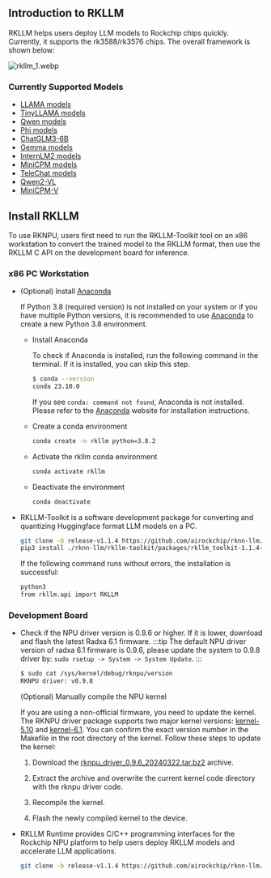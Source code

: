 ## Introduction to RKLLM

RKLLM helps users deploy LLM models to Rockchip chips quickly. Currently, it supports the rk3588/rk3576 chips. The overall framework is shown below:

![rkllm_1.webp](/img/general-tutorial/rknn/rkllm_1.webp)

### Currently Supported Models

- [LLAMA models](https://huggingface.co/meta-llama)
- [TinyLLAMA models](https://huggingface.co/TinyLlama)
- [Qwen models](https://huggingface.co/models?search=Qwen/Qwen)
- [Phi models](https://huggingface.co/models?search=microsoft/phi)
- [ChatGLM3-6B](https://huggingface.co/THUDM/chatglm3-6b/tree/103caa40027ebfd8450289ca2f278eac4ff26405)
- [Gemma models](https://huggingface.co/collections/google/gemma-2-release-667d6600fd5220e7b967f315)
- [InternLM2 models](https://huggingface.co/collections/internlm/internlm2-65b0ce04970888799707893c)
- [MiniCPM models](https://huggingface.co/collections/openbmb/minicpm-65d48bf958302b9fd25b698f)
- [TeleChat models](https://huggingface.co/Tele-AI)
- [Qwen2-VL](https://huggingface.co/Qwen/Qwen2-VL-2B-Instruct)
- [MiniCPM-V](https://huggingface.co/openbmb/MiniCPM-V-2_6)

## Install RKLLM

To use RKNPU, users first need to run the RKLLM-Toolkit tool on an x86 workstation to convert the trained model to the RKLLM format, then use the RKLLM C API on the development board for inference.

### x86 PC Workstation

- (Optional) Install [Anaconda](https://www.anaconda.com/)

  If Python 3.8 (required version) is not installed on your system or if you have multiple Python versions, it is recommended to use [Anaconda](https://www.anaconda.com/) to create a new Python 3.8 environment.

  - Install Anaconda

    To check if Anaconda is installed, run the following command in the terminal. If it is installed, you can skip this step.

    ```bash
    $ conda --version
    conda 23.10.0
    ```

    If you see `conda: command not found`, Anaconda is not installed. Please refer to the [Anaconda](https://www.anaconda.com/) website for installation instructions.

  - Create a conda environment

    ```bash
    conda create -n rkllm python=3.8.2
    ```

  - Activate the rkllm conda environment

    ```bash
    conda activate rkllm
    ```

  - Deactivate the environment

    ```bash
    conda deactivate
    ```

- RKLLM-Toolkit is a software development package for converting and quantizing Huggingface format LLM models on a PC.

  ```bash
  git clone -b release-v1.1.4 https://github.com/airockchip/rknn-llm.git
  pip3 install ./rknn-llm/rkllm-toolkit/packages/rkllm_toolkit-1.1.4-cp38-cp38-linux_x86_64.whl
  ```

  If the following command runs without errors, the installation is successful:

  ```bash
  python3
  from rkllm.api import RKLLM
  ```

### Development Board

- Check if the NPU driver version is 0.9.6 or higher. If it is lower, download and flash the latest Radxa 6.1 firmware.
  :::tip
  The default NPU driver version of radxa 6.1 firmware is 0.9.6, please update the system to 0.9.8 driver by: `sudo rsetup -> System -> System Update`.
  :::

  ```bash
  $ sudo cat /sys/kernel/debug/rknpu/version
  RKNPU driver: v0.9.8
  ```

  (Optional) Manually compile the NPU kernel

  If you are using a non-official firmware, you need to update the kernel. The RKNPU driver package supports two major kernel versions: [kernel-5.10](https://github.com/radxa/kernel/tree/stable-5.10-rock5) and [kernel-6.1](https://github.com/radxa/kernel/tree/linux-6.1-stan-rkr1). You can confirm the exact version number in the Makefile in the root directory of the kernel. Follow these steps to update the kernel:

  1. Download the [rknpu_driver_0.9.6_20240322.tar.bz2](https://github.com/airockchip/rknn-llm/tree/main/rknpu-driver) archive.

  2. Extract the archive and overwrite the current kernel code directory with the rknpu driver code.

  3. Recompile the kernel.

  4. Flash the newly compiled kernel to the device.

- RKLLM Runtime provides C/C++ programming interfaces for the Rockchip NPU platform to help users deploy RKLLM models and accelerate LLM applications.

  ```bash
  git clone -b release-v1.1.4 https://github.com/airockchip/rknn-llm.git
  ```
